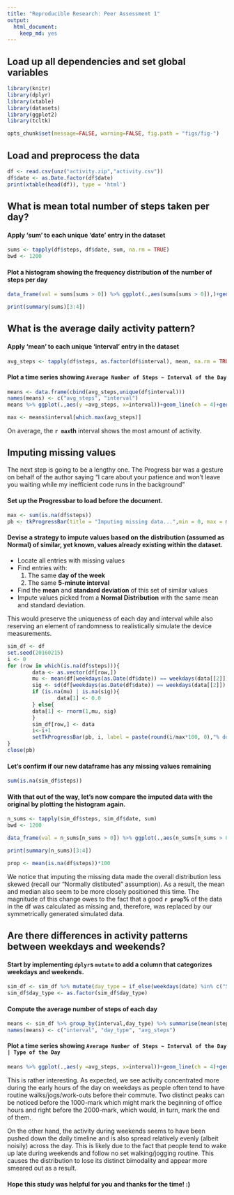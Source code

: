 ```yaml
---
title: "Reproducible Research: Peer Assessment 1"
output: 
  html_document:
    keep_md: yes
---
```

## Load up all dependencies and set global variables
```r
library(knitr)
library(dplyr)
library(xtable)
library(datasets)
library(ggplot2)
library(tcltk)

opts_chunk$set(message=FALSE, warning=FALSE, fig.path = "figs/fig-")
```

## Load and preprocess the data
```r
df <- read.csv(unz("activity.zip","activity.csv"))
df$date <- as.Date.factor(df$date)
print(xtable(head(df)), type = 'html')
```

## What is mean total number of steps taken per day?
#### Apply 'sum' to each unique 'date' entry in the dataset
```r
sums <- tapply(df$steps, df$date, sum, na.rm = TRUE)
bwd <- 1200
```
#### Plot a histogram showing the frequency distribution of the number of steps per day
```r
data_frame(val = sums[sums > 0]) %>% ggplot(.,aes(sums[sums > 0]),)+geom_histogram(binwidth = bwd)+ geom_density(aes(y = bwd*..count..), linetype = "dashed")+xlab("Number of Steps per day")+geom_vline(xintercept = mean(sums), linetype = "dashed", col = "red")+geom_vline(xintercept = median(sums), linetype = "dashed", col = "blue")

print(summary(sums)[3:4])
```
## What is the average daily activity pattern?
#### Apply 'mean' to each unique 'interval' entry in the dataset
```r
avg_steps <- tapply(df$steps, as.factor(df$interval), mean, na.rm = TRUE)
```
#### Plot a time series showing ```Average Number of Steps ~ Interval of the Day```
```r
means <- data.frame(cbind(avg_steps,unique(df$interval)))
names(means) <- c("avg_steps", "interval")
means %>% ggplot(.,aes(y =avg_steps, x=interval))+geom_line(ch = 4)+geom_smooth(col = "red", linetype = "dashed")+ylim(0,max(avg_steps))+ylab("Average No. of Steps")
```
```r
max <- means$interval[which.max(avg_steps)]
```

On average, the **`r max`th** interval shows the most amount of activity.

## Imputing missing values
The next step is going to be a lengthy one. The Progress bar was a gesture on behalf of the author saying "I care about your patience and won't leave you waiting while my inefficient code runs in the background"

#### Set up the Progressbar to load before the document.
```r
max <- sum(is.na(df$steps))
pb <- tkProgressBar(title = "Imputing missing data...",min = 0, max = max)
```

#### Devise a strategy to impute values based on the distribution (assumed as Normal) of similar, yet known, values already existing within the dataset. 
* Locate all entries with missing values
* Find entries with:
   1. The same **day of the week**
   2. The same **5-minute interval**
* Find the **mean** and **standard deviation** of this set of similar values
* Impute values picked from a **Normal Distribution** with the same mean and standard deviation. 

This would preserve the uniqueness of each day and interval while also reserving an element of randomness to realistically simulate the device measurements.
```r
sim_df <- df
set.seed(20160215)
i <- 0
for (row in which(is.na(df$steps))){
        data <- as.vector(df[row,])
        mu <- mean(df[weekdays(as.Date(df$date)) == weekdays(data[[2]]) & df$interval == data[[3]],1], na.rm = TRUE)
        sig <- sd(df[weekdays(as.Date(df$date)) == weekdays(data[[2]]) & df$interval == data[[3]],1], na.rm = TRUE)
        if (is.na(mu) | is.na(sig)){
                data[1] <- 0.0
        } else{
        data[1] <- rnorm(1,mu, sig)
        }
        sim_df[row,] <- data
        i<-i+1
        setTkProgressBar(pb, i, label = paste(round(i/max*100, 0),"% done"))
}
close(pb)
```

#### Let's confirm if our new dataframe has any missing values remaining
```r
sum(is.na(sim_df$steps))
```

#### With that out of the way, let's now compare the imputed data with the original by plotting the histogram again.
```r
n_sums <- tapply(sim_df$steps, sim_df$date, sum)
bwd <- 1200

data_frame(val = n_sums[n_sums > 0]) %>% ggplot(.,aes(n_sums[n_sums > 0]),)+geom_histogram(binwidth = bwd)+ geom_density(aes(y = bwd*..count..), linetype = "dashed")+xlab("Number of Steps per day")+geom_vline(xintercept = mean(n_sums), linetype = "dashed", col = "red")+geom_vline(xintercept = median(n_sums), linetype = "dashed", col = "blue")

print(summary(n_sums)[3:4])
```
```r
prop <- mean(is.na(df$steps))*100
```


We notice that imputing the missing data made the overall distribution less skewed (recall our "Normally distibuted" assumption). As a result, the mean and median also seem to be more closely positioned this time. The magnitude of this change owes to the fact that a good **`r prop`%** of the data in the df was calculated as missing and, therefore, was replaced by our symmetrically generated simulated data.

## Are there differences in activity patterns between weekdays and weekends?
#### Start by implementing `dplyr`s `mutate` to add a column that categorizes weekdays and weekends. 
```r
sim_df <- sim_df %>% mutate(day_type = if_else(weekdays(date) %in% c("Saturday", "Sunday"), "Weekend", "Weekday"))
sim_df$day_type <- as.factor(sim_df$day_type)
```
#### Compute the average number of steps of each day
```r
means <- sim_df %>% group_by(interval,day_type) %>% summarise(mean(steps))
names(means) <- c("interval", "day_type", "avg_steps")
```
#### Plot a time series showing ```Average Number of Steps ~ Interval of the Day | Type of the Day```
```r
means %>% ggplot(.,aes(y =avg_steps, x=interval))+geom_line(ch = 4)+geom_smooth(col = "red", linetype = "dashed")+facet_grid(.~day_type)+ylab("Average No. of Steps")
```

This is rather interesting. As expected, we see activity concentrated more during the early hours of the day on weekdays as people often tend to have routine walks/jogs/work-outs before their commute. Two distinct peaks can be noticed before the 1000-mark which might mark the beginning of office hours and right before the 2000-mark, which would, in turn, mark the end of them.

On the other hand, the activity during weekends seems to have been pushed down the daily timeline and is also spread relatively evenly (albeit noisily) across the day. This is likely due to the fact that people tend to wake up late during weekends and follow no set walking/jogging routine. This causes the distribution to lose its distinct bimodality and appear more smeared out as a result.

#### Hope this study was helpful for you and thanks for the time! :)